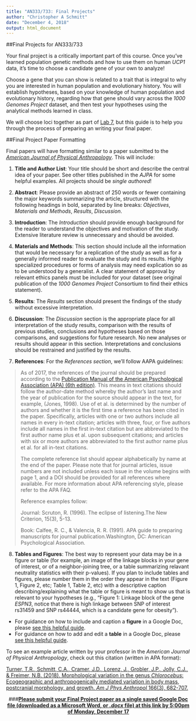 ```yaml
---
title: "AN333/733: Final Projects"
author: "Christopher A Schmitt"
date: "December 4, 2018"
output: html_document
---
```


##Final Projects for AN333/733

Your final project is a critically important part of this course. Once you’ve learned population genetic methods and how to use them on human *UCP1* data, it’s time to choose a candidate gene of your own to analyze!

Choose a gene that you can show is related to a trait that is integral to why you are interested in human population and evolutionary history. You will establish hypotheses, based on your knowledge of human population and evolutionary history, regarding how that gene should vary across the *1000 Genomes Project* dataset, and then test your hypotheses using the analytical methods learned in class.

We will choose loci together as part of [Lab 7](https://fuzzyatelin.github.io/AN333_Fall18/Lab7-newlocus.html), but this guide is to help you through the process of preparing an writing your final paper.

##Final Project Paper Formatting

Final papers will have formatting similar to a paper submitted to the [*American Journal of Physical Anthropology*](https://onlinelibrary.wiley.com/journal/10968644). This will include:

1)  **Title and Author List**: Your title should be short and describe the central idea of your paper. See other titles published in the *AJPA* for some helpful examples. All projects should be *single authored*!

2)	**Abstract**: Please provide an abstract of 250 words or fewer containing the major keywords summarizing the article, structured with the following headings in bold, separated by line breaks: *Objectives*, *Materials and Methods*, *Results*, *Discussion*.

3)	**Introduction**: The *Introduction* should provide enough background for the reader to understand the objectives and motivation of the study. Extensive literature review is unnecessary and should be avoided.

4)	**Materials and Methods**: This section should include all the information that would be necessary for a replication of the study as well as for a generally informed reader to evaluate the study and its results. Highly specialized procedures or forms of analysis may need explication so as to be understood by a generalist. A clear statement of approval by relevant ethics panels must be included for your dataset (see original publication of the *1000 Genomes Project* Consortium to find their ethics statement).

5)	**Results**: The *Results* section should present the findings of the study without excessive interpretation.

6)	**Discussion**: The *Discussion* section is the appropriate place for all interpretation of the study results, comparison with the results of previous studies, conclusions and hypotheses based on those comparisons, and suggestions for future research. No new analyses or results should appear in this section. Interpretations and conclusions should be restrained and justified by the results.

7)	**References**: For the *References section*, we’ll follow AAPA guidelines:

>As of 2017, the references of the journal should be prepared according to the [Publication Manual of the American Psychological Association (APA) (6th edition)](https://www.apastyle.org/). This means in text citations should follow the author-date method whereby the author's last name and the year of publication for the source should appear in the text, for example, (Jones, 1998). Use of et al. is determined by the number of authors and whether it is the first time a reference has been cited in the paper. Specifically, articles with one or two authors include all names in every in-text citation; articles with three, four, or five authors include all names in the first in-text citation but are abbreviated to the first author name plus et al. upon subsequent citations; and articles with six or more authors are abbreviated to the first author name plus et al. for all in-text citations.
>
>The complete reference list should appear alphabetically by name at the end of the paper. Please note that for journal articles, issue numbers are not included unless each issue in the volume begins with page 1, and a DOI should be provided for all references where available. For more information about APA referencing style, please refer to the APA FAQ.
>
>Reference examples follow:
>
>Journal:
>Scruton, R. (1996). The eclipse of listening.The New Criterion, 15(3), 5-13.
>
>Book:
>Calfee, R. C., & Valencia, R. R. (1991). APA guide to preparing manuscripts for journal publication.Washington, DC: American Psychological Association.

8)  **Tables and Figures**: The best way to represent your data may be in a figure or table (for example, an image of the linkage blocks in your gene of interest, or of a neighbor-joining tree, or a table summarizing relavant neutrality statistics with their p-values). If you plan to include tables and figures, please number them in the order they appear in the text (Figure 1, Figure 2, etc; Table 1, Table 2, etc) with a descriptive caption describing/explaining what the table or figure is meant to show us that is relevant to your hypotheses (e.g., "Figure 1: Linkage block of the gene *ESPN3*, notice that there is high linkage between SNP of interest rs31459 and SNP rs44444, which is a candidate gene for obesity").

<ul><li>For guidance on how to include and caption a **figure** in a Google Doc, please [see this helpful guide](https://docs.google.com/document/d/1HYgCxV7noTwBJ70uh7uSHtmUfUSzoI5A5XWunWgRVaU/edit).</li>

<li>For guidance on how to add and edit a **table** in a Google Doc, please [see this helpful guide](https://support.google.com/docs/answer/1696711?co=GENIE.Platform%3DDesktop&hl=en).</li></ul>

To see an example article written by your professor in the *American Journal of Physical Anthropology*, check out this citation (written in APA format):

[Turner, T.R., Schmitt, C.A., Cramer, J.D., Lorenz, J., Grobler, J.P., Jolly, C.J., & Freimer, N.B. (2018). Morphological variation in the genus *Chlorocebus*: Ecogeographic and anthropogenically mediated variation in body mass, postcranial morphology, and growth. *Am J Phys Anthropol* 166(3), 682-707.](https://onlinelibrary.wiley.com/doi/full/10.1002/ajpa.23459)

<center>
###[**Please submit your Final Project paper as a single saved Google Doc file (downloaded as a Microsoft Word, or *.docx* file) at this link by 5:00pm of Monday, December 17**](https://goo.gl/forms/3WFuWsI9A2jHeE123)
</center>
<br>
<br>
<br>


